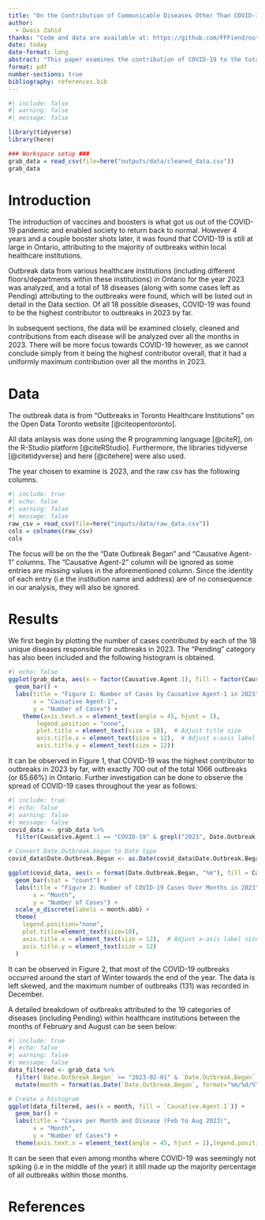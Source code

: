 ```yaml
---
title: "On the Contribution of Communicable Diseases Other Than COVID-19 to Outbreaks in Healthcare Institutions in Ontario"
author: 
  - Owais Zahid
thanks: "Code and data are available at: https://github.com/FFFiend/outbreaks_in_toronto"
date: today
date-format: long
abstract: "This paper examines the contribution of COVID-19 to the total number of outbreaks within healthcare institutions in Ontario over all months in 2023. It was found that COVID-19 was in fact the highest contributor to outbreaks for the aforementioned year."
format: pdf
number-sections: true
bibliography: references.bib
---
```


```r
#| include: false
#| warning: false
#| message: false

library(tidyverse)
library(here)

### Workspace setup ###
grab_data = read_csv(file=here("outputs/data/cleaned_data.csv"))
grab_data
```

# Introduction
The introduction of vaccines and boosters is what got us out of the COVID-19 pandemic and enabled society to return back to normal. However 4 years and a couple booster shots later, it was found that COVID-19 is still at large in Ontario, attributing to the majority of outbreaks within local healthcare institutions.

Outbreak data from various healthcare institutions (including different floors/departments within these institutions) in Ontario for the year 2023 was analyzed, and a total of 18 diseases (along with some cases left as Pending) attributing to the outbreaks were found, which will be listed out in detail in the Data section. Of all 18 possible diseases, COVID-19 was found to be the highest contributor to outbreaks in 2023 by far.

In subsequent sections, the data will be examined closely, cleaned and contributions from each disease will be analyzed over all the months in 2023. There will be more focus towards COVID-19 however, as we cannot conclude simply from it being the highest contributor overall, that it had a uniformly maximum contribution over all the months in 2023.


# Data 
The outbreak data is from "Outbreaks in Toronto Healthcare Institutions" on the Open Data Toronto website [@citeopentoronto]. 

All data anlaysis was done using the R programming language [@citeR], on the R-Studio platform [@citeRStudio]. Furthermore, the libraries tidyverse [@citetidyverse] and here [@citehere] were also used.

The year chosen to examine is 2023, and the raw csv has the following columns.

```r
#| include: true
#| echo: false
#| warning: false
#| message: false
raw_csv = read_csv(file=here("inputs/data/raw_data.csv"))
cols = colnames(raw_csv)
cols
```
The focus will be on the the "Date Outbreak Began" and "Causative Agent-1" columns. The "Causative Agent-2" column will be ignored as some entries are missing values in the aforementioned column. Since the identity of each entry (i.e the institution name and address) are of no consequence in our analysis, they will also be ignored.

# Results
We first begin by plotting the number of cases contributed by each of the 18 unique diseases responsible for outbreaks in 2023. The "Pending" category has also been included and the following histogram is obtained. 
```r
#| echo: false
ggplot(grab_data, aes(x = factor(Causative.Agent.1), fill = factor(Causative.Agent.1))) +
  geom_bar() +
  labs(title = "Figure 1: Number of Cases by Causative Agent-1 in 2023",
       x = "Causative Agent-1",
       y = "Number of Cases") +
    theme(axis.text.x = element_text(angle = 45, hjust = 1),
        legend.position = "none",
        plot.title = element_text(size = 10),  # Adjust title size
        axis.title.x = element_text(size = 12),  # Adjust x-axis label size
        axis.title.y = element_text(size = 12))
```
It can be observed in Figure 1, that COVID-19 was the highest contributor to outbreaks in 2023 by far, with exactly 700 out of the total 1066 outbreaks (or 65.66%) in Ontario. Further investigation can be done to observe the spread of COVID-19 cases throughout the year as follows:
```r
#| include: true
#| echo: false
#| warning: false
#| message: false
covid_data <- grab_data %>%
  filter(Causative.Agent.1 == "COVID-19" & grepl("2023", Date.Outbreak.Began))

# Convert Date.Outbreak.began to Date type
covid_data$Date.Outbreak.Began <- as.Date(covid_data$Date.Outbreak.Began)

ggplot(covid_data, aes(x = format(Date.Outbreak.Began, "%m"), fill = Causative.Agent.1)) +
  geom_bar(stat = "count") +
  labs(title = "Figure 2: Number of COVID-19 Cases Over Months in 2023",
       x = "Month",
       y = "Number of Cases") +
  scale_x_discrete(labels = month.abb) +
  theme(
    legend.position="none",
    plot.title=element_text(size=10),
    axis.title.x = element_text(size = 12),  # Adjust x-axis label size
    axis.title.y = element_text(size = 12)
  )
```
It can be observed in Figure 2, that most of the COVID-19 outbreaks occurred around the start of Winter towards the end of the year. The data is left skewed, and the maximum number of outbreaks (131) was recorded in December.

A detailed breakdown of outbreaks attributed to the 19 categories of diseases (including Pending) within healthcare institutions between the months of February and August can be seen below:

```r
#| include: true
#| echo: false
#| warning: false
#| message: false
data_filtered <- grab_data %>%
  filter(`Date.Outbreak.Began` >= "2023-02-01" & `Date.Outbreak.Began` <= "2023-08-31") %>%
  mutate(month = format(as.Date(`Date.Outbreak.Began`, format="%m/%d/%Y"), "%B"))

# Create a histogram
ggplot(data_filtered, aes(x = month, fill = `Causative.Agent.1`)) +
  geom_bar() +
  labs(title = "Cases per Month and Disease (Feb to Aug 2023)",
       x = "Month",
       y = "Number of Cases") +
  theme(axis.text.x = element_text(angle = 45, hjust = 1),legend.position="none")

```
It can be seen that even among months where COVID-19 was seemingly not spiking (i.e in the middle of the year) it still made up the majority percentage of all outbreaks within those months.


\newpage


# References